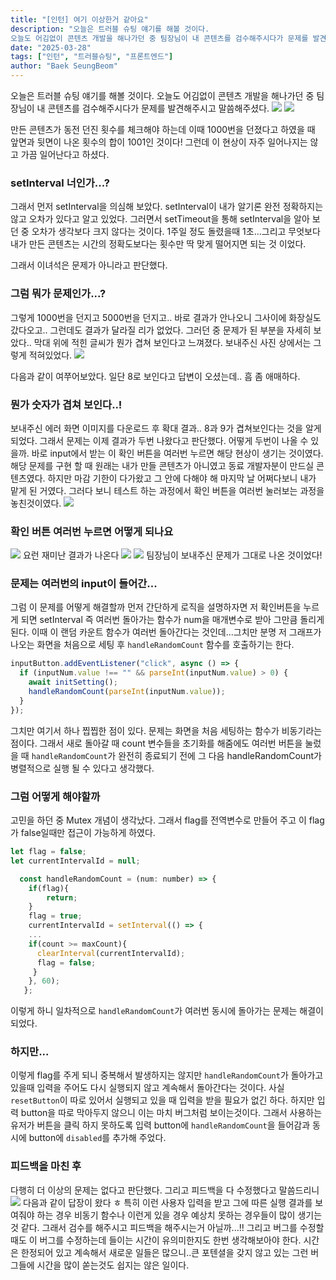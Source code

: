 ```yaml
---
title: "[인턴] 여기 이상한거 같아요"
description: "오늘은 트러블 슈팅 얘기를 해볼 것이다.
오늘도 어김없이 콘텐츠 개발을 해나가던 중 팀장님이 내 콘텐츠를 검수해주시다가 문제를 발견해주시고 말씀해주셨다."
date: "2025-03-28"
tags: ["인턴", "트러블슈팅", "프론트엔드"]
author: "Baek SeungBeom"
---
```


오늘은 트러블 슈팅 얘기를 해볼 것이다.
오늘도 어김없이 콘텐츠 개발을 해나가던 중 팀장님이 내 콘텐츠를 검수해주시다가 문제를 발견해주시고 말씀해주셨다.
![](https://velog.velcdn.com/images/seung365/post/b4ac6f59-f30e-4fd8-a943-f5d84a566b08/image.png)
![](https://velog.velcdn.com/images/seung365/post/5b0d1498-166c-4c31-8632-9ffa10a3b53f/image.png)

만든 콘텐츠가 동전 던진 횟수를 체크해야 하는데 이때 1000번을 던졌다고 하였을 때 앞면과 뒷면이 나온 횟수의 합이 1001인 것이다!
그런데 이 현상이 자주 일어나지는 않고 가끔 일어난다고 하셨다.

### setInterval 너인가...?

그래서 먼저 setInterval을 의심해 보았다. setInterval이 내가 알기론 완전 정확하지는 않고 오차가 있다고 알고 있었다. 그러면서 setTimeout을 통해 setInterval을 알아 보던 중 오차가 생각보다 크지 않다는 것이다. 1주일 정도 돌렸을때 1초...그리고 무엇보다 내가 만든 콘텐츠는 시간의 정확도보다는 횟수만 딱 맞게 떨어지면 되는 것 이었다.

그래서 이녀석은 문제가 아니라고 판단했다.

### 그럼 뭐가 문제인가...?

그렇게 1000번을 던지고 5000번을 던지고.. 바로 결과가 안나오니 그사이에 화장실도 갔다오고.. 그런데도 결과가 달라질 리가 없었다. 그러던 중 문제가 된 부분을 자세히 보았다..
막대 위에 적힌 글씨가 뭔가 겹쳐 보인다고 느껴졌다. 보내주신 사진 상에서는 그렇게 적혀있었다.
![](https://velog.velcdn.com/images/seung365/post/5d8fde99-5e61-4696-ace0-fd76e5fec161/image.png)

다음과 같이 여쭈어보았다. 일단 8로 보인다고 답변이 오셨는데.. 흠 좀 애매하다.

### 뭔가 숫자가 겹쳐 보인다..!

보내주신 에러 화면 이미지를 다운로드 후 확대 결과.. 8과 9가 겹쳐보인다는 것을 알게 되었다. 그래서 문제는 이제 결과가 두번 나왔다고 판단했다. 어떻게 두번이 나올 수 있을까. 바로 input에서 받는 이 확인 버튼을 여러번 누르면 해당 현상이 생기는 것이였다. 해당 문제를 구현 할 때 원래는 내가 만들 콘텐츠가 아니였고 동료 개발자분이 만드실 콘텐츠였다. 하지만 마감 기한이 다가왔고 그 안에 다해야 해 마지막 날 어쩌다보니 내가 맡게 된 거였다. 그러다 보니 테스트 하는 과정에서 확인 버튼을 여러번 눌러보는 과정을 놓친것이였다.
![](https://velog.velcdn.com/images/seung365/post/dafb3b4e-b4a1-4ae7-8d30-84537c022e47/image.png)

### 확인 버튼 여러번 누르면 어떻게 되나요

![](https://velog.velcdn.com/images/seung365/post/6571c816-deeb-44b4-9afd-20645a12a9ee/image.png)
요런 재미난 결과가 나온다
![](https://velog.velcdn.com/images/seung365/post/70dd56b2-3db6-405c-b19f-077ffecfaf91/image.png)
![](https://velog.velcdn.com/images/seung365/post/3965af5f-028a-4fa4-aaa3-8eb46f6db92e/image.png)
팀장님이 보내주신 문제가 그대로 나온 것이었다!

### 문제는 여러번의 input이 들어간...

그럼 이 문제를 어떻게 해결할까
먼저 간단하게 로직을 설명하자면 저 확인버튼을 누르게 되면 setInterval 즉 여러번 돌아가는 함수가 num을 매개변수로 받아 그만큼 돌리게 된다. 이때 이 랜덤 카운트 함수가 여러번 돌아간다는 것인데...그치만 분명 저 그래프가 나오는 화면을 처음으로 세팅 후 `handleRandomCount` 함수를 호출하기는 한다.

```js
inputButton.addEventListener("click", async () => {
  if (inputNum.value !== "" && parseInt(inputNum.value) > 0) {
    await initSetting();
    handleRandomCount(parseInt(inputNum.value));
  }
});
```

그치만 여기서 하나 찝찝한 점이 있다. 문제는 화면을 처음 세팅하는 함수가 비동기라는 점이다. 그래서 새로 돌아갈 때 count 변수들을 초기화를 해줌에도 여러번 버튼을 눌렀을 때 `handleRandomCount`가 완전히 종료되기 전에 그 다음 handleRandomCount가 병렬적으로 실행 될 수 있다고 생각했다.

### 그럼 어떻게 해야할까

고민을 하던 중 Mutex 개념이 생각났다. 그래서 flag를 전역변수로 만들어 주고 이 flag가 false일때만 접근이 가능하게 하였다.

```js
let flag = false;
let currentIntervalId = null;

  const handleRandomCount = (num: number) => {
	if(flag){
    	return;
    }
    flag = true;
    currentIntervalId = setInterval(() => {
    ...
    if(count >= maxCount){
      clearInterval(currentIntervalId);
      flag = false;
     }
    }, 60);
   };
```

이렇게 하니 일차적으로 `handleRandomCount`가 여러번 동시에 돌아가는 문제는 해결이 되었다.

### 하지만...

이렇게 flag를 주게 되니 중복해서 발생하지는 않지만 `handleRandomCount`가 돌아가고 있을때 입력을 주어도 다시 실행되지 않고 계속해서 돌아간다는 것이다.
사실 `resetButton`이 따로 있어서 실행되고 있을 때 입력을 받을 필요가 없긴 하다. 하지만 입력 button을 따로 막아두지 않으니 이는 마치 버그처럼 보이는것이다. 그래서 사용하는 유저가 버튼을 클릭 하지 못하도록 입력 button에 `handleRandomCount`을 들어감과 동시에 button에 `disabled`를 추가해 주었다.

### 피드백을 마친 후

다행히 더 이상의 문제는 없다고 판단했다. 그리고 피드백을 다 수정했다고 말씀드리니
![](https://velog.velcdn.com/images/seung365/post/6f65a1fc-f7c5-40ef-8f4a-adeb87862f87/image.png)
다음과 같이 답장이 왔다 ㅎ
특히 이런 사용자 입력을 받고 그에 따른 실행 결과를 보여줘야 하는 경우 비동기 함수나 이런게 있을 경우 예상치 못하는 경우들이 많이 생기는것 같다.
그래서 검수를 해주시고 피드백을 해주시는거 아닐까...!!
그리고 버그를 수정할 때도 이 버그를 수정하는데 들이는 시간이 유의미한지도 한번 생각해보아야 한다. 시간은 한정되어 있고 계속해서 새로운 일들은 많으니..큰 포텐셜을 갖지 않고 있는 그런 버그들에 시간을 많이 쏟는것도 쉽지는 않은 일이다.

